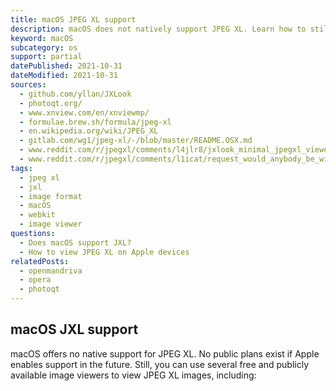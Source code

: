 ```yaml
---
title: macOS JPEG XL support
description: macOS does not natively support JPEG XL. Learn how to still view files in the explorer and open them.
keyword: macOS
subcategory: os
support: partial
datePublished: 2021-10-31
dateModified: 2021-10-31
sources:
  - github.com/yllan/JXLook
  - photoqt.org/
  - www.xnview.com/en/xnviewmp/
  - formulae.brew.sh/formula/jpeg-xl
  - en.wikipedia.org/wiki/JPEG_XL
  - gitlab.com/wg1/jpeg-xl/-/blob/master/README.OSX.md
  - www.reddit.com/r/jpegxl/comments/l4jlr8/jxlook_minimal_jpegxl_viewer_on_macos/
  - www.reddit.com/r/jpegxl/comments/l1icat/request_would_anybody_be_willing_to_create_a/
tags:
  - jpeg xl
  - jxl
  - image format
  - macOS
  - webkit
  - image viewer
questions:
  - Does macOS support JXL?
  - How to view JPEG XL on Apple devices
relatedPosts:
  - openmandriva
  - opera
  - photoqt
---
```


## macOS JXL support

macOS offers no native support for JPEG XL. No public plans exist if Apple enables support in the future. Still, you can use several free and publicly available image viewers to view JPEG XL images, including:

<Link
  text="JXLook, a JPEG-XL viewer for macOS, also working with QuickLook"
  href="github.com/yllan/JXLook"
  className="block"
/>

<Link
  text="PhotoQT, a simple yet powerful image viewer for Mac OS X"
  href="photoqt.org/"
  className="block mt-2"
/>

<Link
  text="XnView MP, an efficient multimedia viewer for macOS"
  href="www.xnview.com/en/xnviewmp/"
  className="block mt-2"
/>
